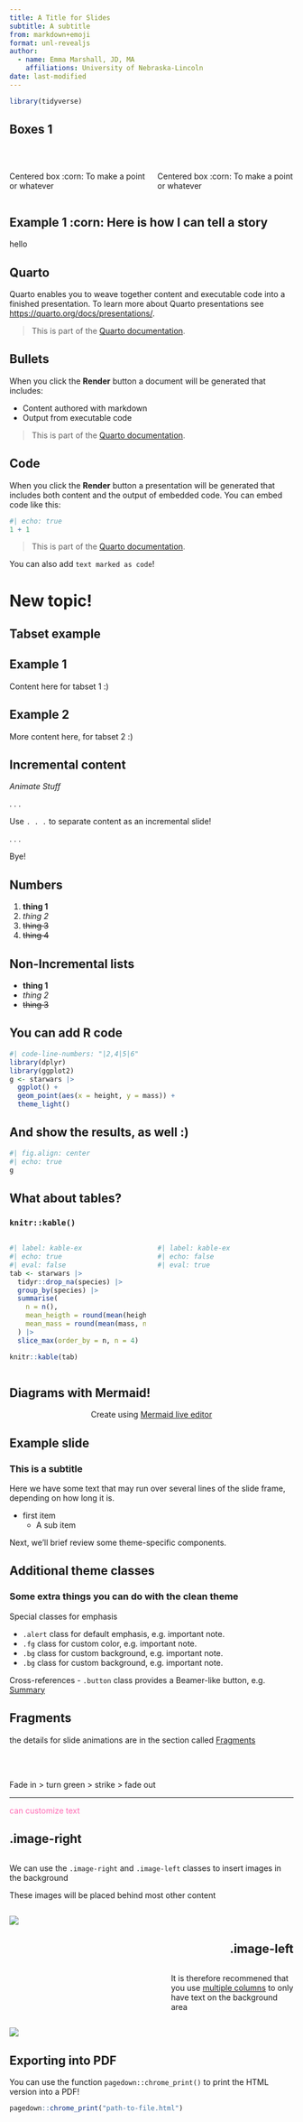 ```yaml
---
title: A Title for Slides
subtitle: A subtitle
from: markdown+emoji
format: unl-revealjs
author:
  - name: Emma Marshall, JD, MA
    affiliations: University of Nebraska-Lincoln
date: last-modified
---
```


```r
library(tidyverse)
```

## Boxes [1]{.circle} 

<br>

::: columns

::: {.column width="50%"}
::: cream-box
Centered box
:corn: 
To make a point or whatever
:::
:::

::: {.column width="50%"}

::: red-box
Centered box
:corn: 
To make a point or whatever
:::
:::
:::

## [Example 1]{.example} :corn: Here is how I can tell a story {auto-animate=true auto-animate-easing="ease-in-out"}

::: info-box
hello 
:::
## Quarto

Quarto enables you to weave together content and executable code into a finished presentation.
To learn more about Quarto presentations see <https://quarto.org/docs/presentations/>.

> This is part of the [Quarto documentation](https://quarto.org/docs/presentations/).



## Bullets

When you click the **Render** button a document will be generated that includes:

-   Content authored with markdown
-   Output from executable code

> This is part of the [Quarto documentation](https://quarto.org/docs/presentations/).

## Code

When you click the **Render** button a presentation will be generated that includes both content and the output of embedded code.
You can embed code like this:

```r
#| echo: true
1 + 1
```

> This is part of the [Quarto documentation](https://quarto.org/docs/presentations/).

You can also add `text marked as code`!


# New topic!


## Tabset example {#sec-summary}

::: panel-tabset
## Example 1

Content here for tabset 1 :)

## Example 2

More content here, for tabset 2 :)
:::

## Incremental content


*Animate Stuff*

. . .


Use `. . .` to separate content as an incremental slide!

. . .

Bye!

## Numbers

1. **thing 1**
1. *thing 2*
1. ~~thing 3~~
1. ~~thing 4~~

## Non-Incremental lists

::: {.nonincremental}
- **thing 1**
- *thing 2*
- ~~thing 3~~
::: 

## You can add R code

```r
#| code-line-numbers: "|2,4|5|6"
library(dplyr)
library(ggplot2)
g <- starwars |> 
  ggplot() +
  geom_point(aes(x = height, y = mass)) +
  theme_light()
```

## And show the results, as well :)

```r
#| fig.align: center
#| echo: true
g 
```

## What about tables? {.small}

### `knitr::kable()`

::: columns
::: {.column width="50%"}
```r
#| label: kable-ex
#| echo: true
#| eval: false
tab <- starwars |>
  tidyr::drop_na(species) |> 
  group_by(species) |>
  summarise(
    n = n(),
    mean_heigth = round(mean(height, na.rm = TRUE)),
    mean_mass = round(mean(mass, na.rm = TRUE))
  ) |> 
  slice_max(order_by = n, n = 4) 

knitr::kable(tab)
```
:::

::: {.column width="50%"}
```r
#| label: kable-ex
#| echo: false
#| eval: true
```
:::
:::

## Diagrams with Mermaid!
<center>
Create using [Mermaid live editor](https://mermaid.live/edit#pako:eNpVjk2Lg0AMhv9KyGkL9Q94WGh1t5fCFurN6SFo7AztfDBGpKj_fcd62c0pvM_zhkzY-JYxx-7px0ZTFKhK5SDNoS50NL1Y6m-QZZ_ziQWsd_ya4fhx8tBrH4Jx993mH1cJium8agyijXssGyre_R_HM5T1mYL4cPtLqtHP8FWbi07n_xMdObW-647yjrKGIhQU3wru0XK0ZNr0_rQmCkWzZYV5WlvuaHiKQuWWpNIg_vpyDeYSB97jEFoSLg3dI9ktXH4B_cJWqw)
</center>


## Example slide 

### This is a subtitle

Here we have some text that may run over several lines of the slide frame,
depending on how long it is.

- first item 
    - A sub item

Next, we'll brief review some theme-specific components.

## Additional theme classes {.small}

### Some extra things you can do with the clean theme

Special classes for emphasis

- `.alert` class for default emphasis, e.g. [important note]{.alert}.
- `.fg` class for custom color, e.g. [important note]{.fg}.
- `.bg` class for custom background, e.g. [important note]{.bg style="--col: #e64173"}.
- `.bg` class for custom background, e.g. [important note]{.bg}.

Cross-references
- `.button` class provides a Beamer-like button, e.g.
[[Summary]{.button}](#sec-summary)

## Fragments

the details for slide animations are in the section called [Fragments](https://quarto.org/docs/presentations/revealjs/advanced.html#fragments)

<br><br>

::: {.fragment .fade-in}
::: {.fragment .highlight-red}
::: {.fragment .strike}
::: {.fragment .semi-fade-out}
Fade in \> turn green \> strike \> fade out
:::
:::
:::
:::

----

::: r-fit-text
[can customize text]{style="color: hotpink;"}
:::

## .image-right

::: columns
::: {.column width="45%"}
We can use the `.image-right` and `.image-left` classes to insert images in the background

These images will be placed behind most other content
:::
:::

![](fitz.png){.image-right}

## .image-left {style="text-align: right;"}

::: columns
::: {.column width="55%"}
:::
::: {.column width="45%"}
It is therefore recommened that you use [multiple columns](https://quarto.org/docs/presentations/index.html#multiple-columns) to only have text on the background area
:::
:::

![](fitz.png){.image-left}

## Exporting into PDF

You can use the function `pagedown::chrome_print()` to print the HTML version into a PDF!

```r
pagedown::chrome_print("path-to-file.html")
```
